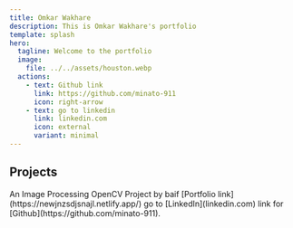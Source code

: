 ```yaml
---
title: Omkar Wakhare
description: This is Omkar Wakhare's portfolio
template: splash
hero:
  tagline: Welcome to the portfolio
  image:
    file: ../../assets/houston.webp
  actions:
    - text: Github link
      link: https://github.com/minato-911
      icon: right-arrow
    - text: go to linkedin
      link: linkedin.com
      icon: external
      variant: minimal
---
```



## Projects

<CardGrid stagger>
	<Card title="Counting sample tubes using image proccessing" icon="pencil">
		An Image Processing OpenCV Project by baif
	</Card>
	<Card title="Portfolio Project">
		[Portfolio link](https://newjnzsdjsnajl.netlify.app/) 
	</Card>
	<Card title="check out linkedin profile">
		go to [LinkedIn](linkedin.com)
	</Card>
	<Card title=for more projects go to github>
		link for [Github](https://github.com/minato-911).
	</Card>
</CardGrid>
